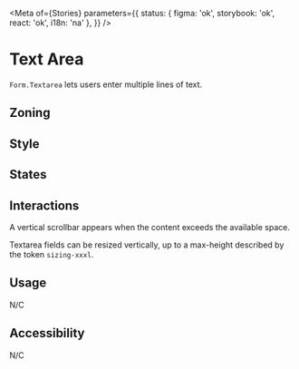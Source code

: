 

<Meta
	of={Stories}
	parameters={{
		status: { figma: 'ok', storybook: 'ok', react: 'ok', i18n: 'na' },
	}}
/>

# Text Area

`Form.Textarea` lets users enter multiple lines of text.

## Zoning

<FigmaImage
	src="https://www.figma.com/file/qc8oUSyVJM67gSsbTShftt/%F0%9F%93%90-Zoning?node-id=245%3A268"
	alt="zoning image for text area"
/>

## Style

<FigmaImage
	src="https://www.figma.com/file/610Qgbz9dEHyTTkGeYHZh4/Inputs?node-id=0%3A164"
	alt="Mockup of a textarea"
/>

## States

<Canvas>
	<Story of={Stories.Textarea} />
</Canvas>

## Interactions

A vertical scrollbar appears when the content exceeds the available space.

<Canvas>
	<Story of={Stories.TextareaMaxedOut} />
</Canvas>

Textarea fields can be resized vertically, up to a max-height described by the token `sizing-xxxl`.

## Usage

N/C

## Accessibility

N/C
